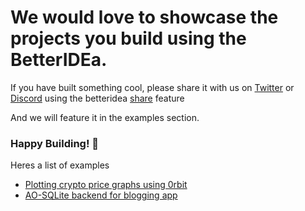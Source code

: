 
# We would love to showcase the projects you build using the BetterIDEa.

If you have built something cool, please share it with us on [Twitter](https://twitter.com/betteridea_dev) or [Discord](https://discord.gg/nm6VKUQBrA) using the betteridea [share](./share-project.mdx) feature

And we will feature it in the examples section.

### Happy Building! 🚀

Heres a list of examples

- [Plotting crypto price graphs using 0rbit](./examples/0rbit-price-graph.mdx)
- [AO-SQLite backend for blogging app](./examples/sqlite-backend.mdx)